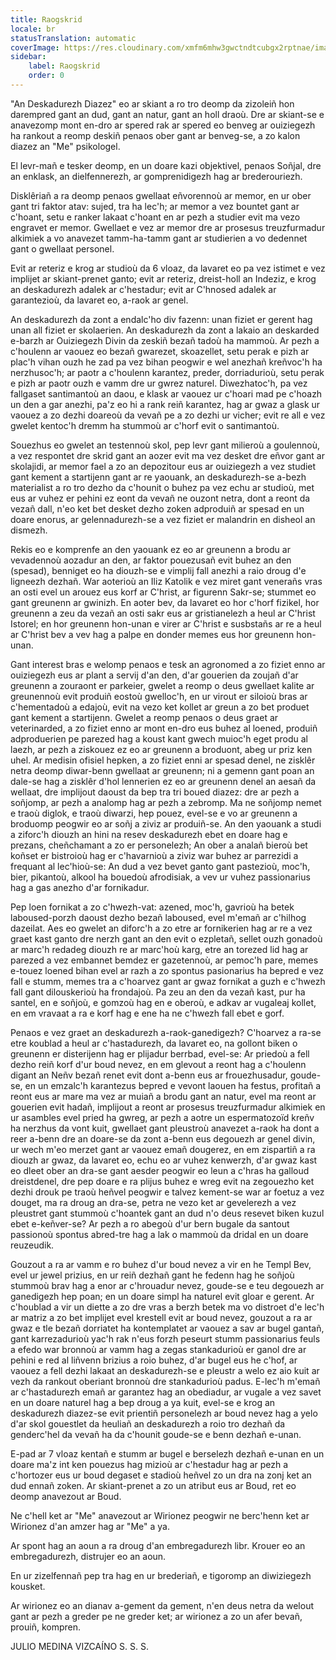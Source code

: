 ```yaml
---
title: Raogskrid
locale: br
statusTranslation: automatic
coverImage: https://res.cloudinary.com/xmfm6mhw3gwctndtcubgx2rptnae/image/upload/v1740337243/small_cover_educacion_fundamental_a051170f1c.webp
sidebar:
    label: Raogskrid
    order: 0
---
```

"An Deskadurezh Diazez" eo ar skiant a ro tro deomp da zizoleiñ hon darempred gant an dud, gant an natur, gant an holl draoù. Dre ar skiant-se e anavezomp mont en-dro ar spered rak ar spered eo benveg ar ouiziegezh ha rankout a reomp deskiñ penaos ober gant ar benveg-se, a zo kalon diazez an "Me" psikologel.

El levr-mañ e tesker deomp, en un doare kazi objektivel, penaos Soñjal, dre an enklask, an dielfennerezh, ar gomprenidigezh hag ar brederouriezh.

Disklêriañ a ra deomp penaos gwellaat eñvorennoù ar memor, en ur ober gant tri faktor atav: sujed, tra ha lec'h; ar memor a vez bountet gant ar c'hoant, setu e ranker lakaat c'hoant en ar pezh a studier evit ma vezo engravet er memor. Gwellaet e vez ar memor dre ar prosesus treuzfurmadur alkimiek a vo anavezet tamm-ha-tamm gant ar studierien a vo dedennet gant o gwellaat personel.

Evit ar reteriz e krog ar studioù da 6 vloaz, da lavaret eo pa vez istimet e vez implijet ar skiant-prenet ganto; evit ar reteriz, dreist-holl an Indeziz, e krog an deskadurezh adalek ar c'hestadur; evit ar C'hnosed adalek ar garantezioù, da lavaret eo, a-raok ar genel.

An deskadurezh da zont a endalc'ho div fazenn: unan fiziet er gerent hag unan all fiziet er skolaerien. An deskadurezh da zont a lakaio an deskarded e-barzh ar Ouiziegezh Divin da zeskiñ bezañ tadoù ha mammoù. Ar pezh a c'houlenn ar vaouez eo bezañ gwarezet, skoazellet, setu perak e pizh ar plac'h vihan ouzh he zad pa vez bihan peogwir e wel anezhañ kreñvoc'h ha nerzhusoc'h; ar paotr a c'houlenn karantez, preder, dorriadurioù, setu perak e pizh ar paotr ouzh e vamm dre ur gwrez naturel. Diwezhatoc'h, pa vez fallgaset santimantoù an daou, e klask ar vaouez ur c'hoari mad pe c'hoazh un den a gar anezhi, pa'z eo hi a rank reiñ karantez, hag ar gwaz a glask ur vaouez a zo dezhi doareoù da vevañ pe a zo dezhi ur vicher; evit re all e vez gwelet kentoc'h dremm ha stummoù ar c'horf evit o santimantoù.

Souezhus eo gwelet an testennoù skol, pep levr gant milieroù a goulennoù, a vez respontet dre skrid gant an aozer evit ma vez desket dre eñvor gant ar skolajidi, ar memor fael a zo an depozitour eus ar ouiziegezh a vez studiet gant kement a startijenn gant ar re yaouank, an deskadurezh-se a-bezh materialist a ro tro dezho da c'hounit o buhez pa vez echu ar studioù, met eus ar vuhez er pehini ez eont da vevañ ne ouzont netra, dont a reont da vezañ dall, n'eo ket bet desket dezho zoken adproduiñ ar spesad en un doare enorus, ar gelennadurezh-se a vez fiziet er malandrin en disheol an dismezh.

Rekis eo e komprenfe an den yaouank ez eo ar greunenn a brodu ar vevadennoù aozadur an den, ar faktor pouezusañ evit buhez an den (spesad), benniget eo ha diouzh-se e vimplij fall anezhi a raio droug d'e ligneezh dezhañ. War aoterioù an Iliz Katolik e vez miret gant venerañs vras an osti evel un arouez eus korf ar C'hrist, ar figurenn Sakr-se; stummet eo gant greunenn ar gwinizh. En aoter bev, da lavaret eo hor c'horf fizikel, hor greunenn a zeu da vezañ an osti sakr eus ar gristianelezh a heul ar C'hrist Istorel; en hor greunenn hon-unan e virer ar C'hrist e susbstañs ar re a heul ar C'hrist bev a vev hag a palpe en donder memes eus hor greunenn hon-unan.

Gant interest bras e welomp penaos e tesk an agronomed a zo fiziet enno ar ouiziegezh eus ar plant a servij d'an den, d'ar gouerien da zoujañ d'ar greunenn a zouraont er parkeier, gwelet a reomp o deus gwellaet kalite ar greunennoù evit produiñ eostoù gwelloc'h, en ur virout er siloioù bras ar c'hementadoù a edajoù, evit na vezo ket kollet ar greun a zo bet produet gant kement a startijenn. Gwelet a reomp penaos o deus graet ar veterinarded, a zo fiziet enno ar mont en-dro eus buhez al loened, produiñ adproduerien pe parezed hag a koust kant gwech muioc'h eget produ al laezh, ar pezh a ziskouez ez eo ar greunenn a broduont, abeg ur priz ken uhel. Ar medisin ofisiel hepken, a zo fiziet enni ar spesad denel, ne zisklêr netra deomp diwar-benn gwellaat ar greunenn; ni a gemenn gant poan an dale-se hag a zisklêr d'hol lennerien ez eo ar greunenn denel an aesañ da wellaat, dre implijout daoust da bep tra tri boued diazez: dre ar pezh a soñjomp, ar pezh a analomp hag ar pezh a zebromp. Ma ne soñjomp nemet e traoù diglok, e traoù diwarzi, hep pouez, evel-se e vo ar greunenn a broduomp peogwir eo ar soñj a ziviz ar produiñ-se. An den yaouank a studi a ziforc'h diouzh an hini na resev deskadurezh ebet en doare hag e prezans, cheñchamant a zo er personelezh; An ober a analañ bieroù bet koñset er bistroioù hag er c'havarnioù a ziviz war buhez ar parrezidi a frequant al lec'hioù-se: An dud a vez bevet ganto gant pastezioù, moc'h, bier, pikantoù, alkool ha bouedoù afrodisiak, a vev ur vuhez passionarius hag a gas anezho d'ar fornikadur.

Pep loen fornikat a zo c'hwezh-vat: azened, moc'h, gavrioù ha betek laboused-porzh daoust dezho bezañ laboused, evel m'emañ ar c'hilhog dazeilat. Aes eo gwelet an diforc'h a zo etre ar fornikerien hag ar re a vez graet kast ganto dre nerzh gant an den evit o ezpletañ, sellet ouzh gonadoù ar marc'h redadeg diouzh re ar marc'hoù karg, etre an torezed lid hag ar parezed a vez embannet bemdez er gazetennoù, ar pemoc'h pare, memes e-touez loened bihan evel ar razh a zo spontus pasionarius ha bepred e vez fall e stumm, memes tra a c'hoarvez gant ar gwaz fornikat a guzh e c'hwezh fall gant dilouskerioù ha frondajoù. Pa zeu an den da vezañ kast, pur ha santel, en e soñjoù, e gomzoù hag en e oberoù, e adkav ar vugaleaj kollet, en em vravaat a ra e korf hag e ene ha ne c'hwezh fall ebet e gorf.

Penaos e vez graet an deskadurezh a-raok-ganedigezh? C'hoarvez a ra-se etre koublad a heul ar c'hastadurezh, da lavaret eo, na gollont biken o greunenn er disterijenn hag er plijadur berrbad, evel-se: Ar priedoù a fell dezho reiñ korf d'ur boud nevez, en em glevout a reont hag a c'houlenn digant an Neñv bezañ renet evit dont a-benn eus ar frouezhusadur, goude-se, en un emzalc'h karantezus bepred e vevont laouen ha festus, profitañ a reont eus ar mare ma vez ar muiañ a brodu gant an natur, evel ma reont ar gouerien evit hadañ, implijout a reont ar prosesus treuzfurmadur alkimiek en ur asambles evel pried ha gwreg, ar pezh a aotre un espermatozoïd kreñv ha nerzhus da vont kuit, gwellaet gant pleustroù anavezet a-raok ha dont a reer a-benn dre an doare-se da zont a-benn eus degouezh ar genel divin, ur wech m'eo merzet gant ar vaouez emañ dougerez, en em zispartiñ a ra diouzh ar gwaz, da lavaret eo, echu eo ar vuhez kenwerzh, d'ar gwaz kast eo dleet ober an dra-se gant aesder peogwir eo leun a c'hras ha galloud dreistdenel, dre pep doare e ra plijus buhez e wreg evit na zegouezho ket dezhi drouk pe traoù heñvel peogwir e talvez kement-se war ar foetuz a vez douget, ma ra droug an dra-se, petra ne vezo ket ar gevelerezh a vez pleustret gant stummoù c'hoantek gant an dud n'o deus resevet biken kuzul ebet e-keñver-se? Ar pezh a ro abegoù d'ur bern bugale da santout passionoù spontus abred-tre hag a lak o mammoù da dridal en un doare reuzeudik.

Gouzout a ra ar vamm e ro buhez d'ur boud nevez a vir en he Templ Bev, evel ur jewel prizius, en ur reiñ dezhañ gant he fedenn hag he soñjoù stummoù brav hag a enor ar c'hrouadur nevez, goude-se e teu degouezh ar ganedigezh hep poan; en un doare simpl ha naturel evit gloar e gerent. Ar c'houblad a vir un diette a zo dre vras a berzh betek ma vo distroet d'e lec'h ar matriz a zo bet implijet evel krestell evit ar boud nevez, gouzout a ra ar gwaz e tle bezañ dorriatet ha kontemplatet ar vaouez a sav ar bugel gantañ, gant karrezadurioù yac'h rak n'eus forzh peseurt stumm passionarius feuls a efedo war bronnoù ar vamm hag a zegas stankadurioù er ganol dre ar pehini e red al liñvenn brizius a roio buhez, d'ar bugel eus he c'hof, ar vaouez a fell dezhi lakaat an deskadurezh-se e pleustr a welo ez aio kuit ar vezh da rankout oberiant bronnoù dre stankadurioù padus. E-lec'h m'emañ ar c'hastadurezh emañ ar garantez hag an obediadur, ar vugale a vez savet en un doare naturel hag a bep droug a ya kuit, evel-se e krog an deskadurezh diazez-se evit prientiñ personelezh ar boud nevez hag a yelo d'ar skol gouestlet da heuliañ an deskadurezh a roio tro dezhañ da genderc'hel da vevañ ha da c'hounit goude-se e benn dezhañ e-unan.

E-pad ar 7 vloaz kentañ e stumm ar bugel e berselezh dezhañ e-unan en un doare ma'z int ken pouezus hag mizioù ar c'hestadur hag ar pezh a c'hortozer eus ur boud degaset e stadioù heñvel zo un dra na zonj ket an dud ennañ zoken. Ar skiant-prenet a zo un atribut eus ar Boud, ret eo deomp anavezout ar Boud.

Ne c'hell ket ar "Me" anavezout ar Wirionez peogwir ne berc'henn ket ar Wirionez d'an amzer hag ar "Me" a ya.

Ar spont hag an aoun a ra droug d'an embregadurezh libr. Krouer eo an embregadurezh, distrujer eo an aoun.

En ur zizelfennañ pep tra hag en ur brederiañ, e tigoromp an diwiziegezh kousket.

Ar wirionez eo an dianav a-gement da gement, n'en deus netra da welout gant ar pezh a greder pe ne greder ket; ar wirionez a zo un afer bevañ, prouiñ, kompren.

JULIO MEDINA VIZCAÍNO
S. S. S.
